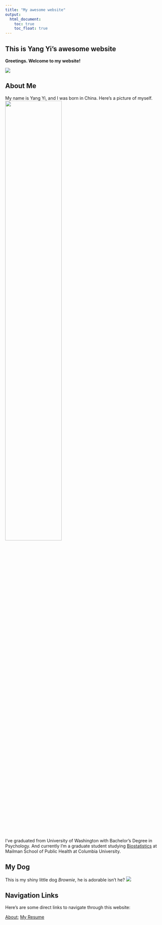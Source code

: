 ```yaml
---
title: "My awesome website"
output: 
  html_document:
    toc: true
    toc_float: true
---
```


## This is Yang Yi's awesome website

**Greetings. Welcome to my website!**

![](https://media.giphy.com/media/yrhhmre5fN2PtRujfo/giphy.gif)

## About Me
My name is Yang Yi, and I was born in China. Here's a picture of myself.
![](images/Me.jpg){width=60%}

I've graduated from University of Washington with Bachelor's Degree in Psychology. And currently I'm a graduate student studying [Biostatistics](https://www.publichealth.columbia.edu/academics/departments/biostatistics) at Mailman School of Public Health at Columbia University.

## My Dog
This is my shiny little dog _Brownie_, he is adorable isn't he?
![](images/Cookie.jpg)

## Navigation Links
Here's are some direct links to navigate through this website:

[About](about.html);
[My Resume](resume.html)